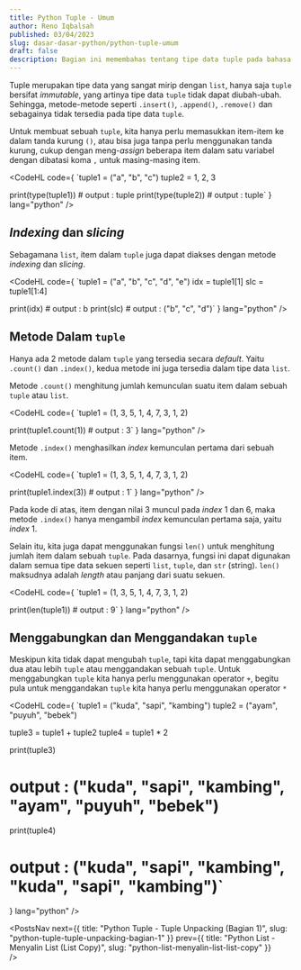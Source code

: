 ```yaml
---
title: Python Tuple - Umum
author: Reno Iqbalsah
published: 03/04/2023
slug: dasar-dasar-python/python-tuple-umum
draft: false
description: Bagian ini memembahas tentang tipe data tuple pada bahasa pemrograman Python.
---
```


Tuple merupakan tipe data yang sangat mirip dengan `list`, hanya saja `tuple` bersifat _immutable_, yang artinya tipe data `tuple` tidak dapat diubah-ubah.
Sehingga, metode-metode seperti `.insert()`, `.append()`, `.remove()` dan sebagainya tidak tersedia pada tipe data `tuple`.

Untuk membuat sebuah `tuple`, kita hanya perlu memasukkan item-item ke dalam tanda kurung `()`, atau bisa juga tanpa perlu menggunakan tanda kurung,
cukup dengan meng-_assign_ beberapa item dalam satu variabel dengan dibatasi koma `,` untuk masing-masing item.

<CodeHL
code={
`tuple1 = ("a", "b", "c")
tuple2 = 1, 2, 3

print(type(tuple1)) # output : tuple
print(type(tuple2)) # output : tuple`
}
lang="python"
/>

## _Indexing_ dan _slicing_

Sebagamana `list`, item dalam `tuple` juga dapat diakses dengan metode _indexing_ dan _slicing_.

<CodeHL
code={
`tuple1 = ("a", "b", "c", "d", "e")
idx = tuple1[1]
slc = tuple1[1:4]

print(idx) # output : b
print(slc) # output : ("b", "c", "d")`
}
lang="python"
/>

## Metode Dalam `tuple`

Hanya ada 2 metode dalam `tuple` yang tersedia secara _default_. Yaitu `.count()` dan `.index()`, kedua metode ini juga tersedia dalam tipe data `list`.

Metode `.count()` menghitung jumlah kemunculan suatu item dalam sebuah `tuple` atau `list`.

<CodeHL
code={
`tuple1 = (1, 3, 5, 1, 4, 7, 3, 1, 2)

print(tuple1.count(1)) # output : 3`
}
lang="python"
/>

Metode `.index()` menghasilkan _index_ kemunculan pertama dari sebuah item.

<CodeHL
code={
`tuple1 = (1, 3, 5, 1, 4, 7, 3, 1, 2)

print(tuple1.index(3)) # output : 1`
}
lang="python"
/>

Pada kode di atas, item dengan nilai 3 muncul pada _index_ 1 dan 6, maka metode `.index()` hanya mengambil _index_ kemunculan pertama saja, yaitu _index_ 1.

Selain itu, kita juga dapat menggunakan fungsi `len()` untuk menghitung jumlah item dalam sebuah `tuple`. Pada dasarnya, fungsi ini dapat digunakan dalam 
semua tipe data sekuen seperti `list`, `tuple`, dan `str` (string). `len()` maksudnya adalah _length_ atau panjang dari suatu sekuen.

<CodeHL
code={
`tuple1 = (1, 3, 5, 1, 4, 7, 3, 1, 2)

print(len(tuple1)) # output : 9`
}
lang="python"
/>

## Menggabungkan dan Menggandakan `tuple`

Meskipun kita tidak dapat mengubah `tuple`, tapi kita dapat menggabungkan dua atau lebih `tuple` atau menggandakan sebuah `tuple`. Untuk menggabungkan `tuple` kita hanya perlu
menggunakan operator `+`, begitu pula untuk menggandakan `tuple` kita hanya perlu menggunakan operator `*`

<CodeHL
code={
`tuple1 = ("kuda", "sapi", "kambing")
tuple2 = ("ayam", "puyuh", "bebek")

tuple3 =  tuple1 + tuple2
tuple4 = tuple1 * 2

print(tuple3) 
# output : ("kuda", "sapi", "kambing", "ayam", "puyuh", "bebek")
print(tuple4)
# output : ("kuda", "sapi", "kambing", "kuda", "sapi", "kambing")`
}
lang="python"
/>

<PostsNav
  next={{
    title: "Python Tuple - Tuple Unpacking (Bagian 1)",
    slug: "python-tuple-tuple-unpacking-bagian-1"
  }}
  prev={{
    title: "Python List - Menyalin List (List Copy)",
    slug: "python-list-menyalin-list-list-copy"
  }}  
/>